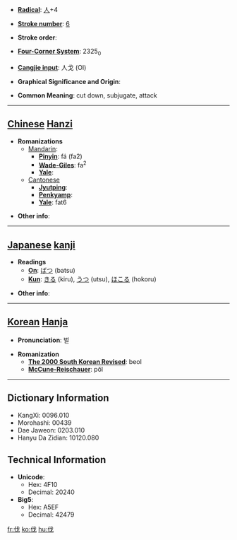 * '''[[Wiktionary:Chinese radical index| Radical]]''': [[Wiktionary:Chinese radical index 人|人]]+4

* '''[[Wiktionary:Chinese total strokes index|Stroke number]]''': [[Wiktionary:Chinese total strokes index 6|6]]

* '''Stroke order''': 

* '''[[Wiktionary:Chinese four corner index|Four-Corner System]]''': 2325<sub>0</sub>

* '''[[Wiktionary:Chinese Cangjie index|Cangjie input]]''': 人戈 (OI)

* '''Graphical Significance and Origin''': 

* '''Common Meaning''': cut down, subjugate, attack

----

== [[Chinese]] [[Hanzi]] ==

* '''Romanizations'''
** [[Mandarin]]:
*** '''[[Pinyin]]''': fá (fa2)
*** '''[[Wade-Giles]]''': fa<sup>2</sup>
*** '''[[Yale]]''': 
**[[Cantonese]]
***'''[[Jyutping]]''':
***'''[[Penkyamp]]''': 
***'''[[Yale]]''': fat6

* '''Other info''': 

----

== [[Japanese]] [[kanji]] ==

* '''Readings'''
** '''[[On]]''': [[ばつ]] (batsu)
** '''[[Kun]]''': [[きる]] (kiru), [[うつ]] (utsu), [[ほこる]] (hokoru)

* '''Other info''':  

----

== [[Korean]] [[Hanja]] ==

* '''Pronunciation''': 벌

* '''Romanization'''
** '''[[The 2000 South Korean Revised Romanization|The 2000 South Korean Revised]]''': beol
** '''[[McCune-Reischauer]]''': pŏl

----

== Dictionary Information ==

* KangXi: 0096.010
* Morohashi: 00439
* Dae Jaweon: 0203.010
* Hanyu Da Zidian: 10120.080

== Technical Information ==

* '''Unicode''':
** Hex: 4F10
** Decimal: 20240
* '''Big5''':
** Hex: A5EF
** Decimal: 42479

[[fr:伐]]
[[ko:伐]]
[[hu:伐]]